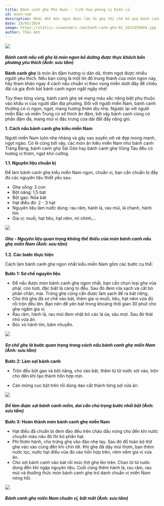 ```yaml
---
title: Bánh canh ghẹ Phú Quốc - tinh hoa phong vị biển cả
id: mien-nam
description: Nhắc đến món ngon được làm từ ghẹ thì chớ bỏ qua bánh canh ghẹ trứ danh. Đây là món ăn bổ dưỡng và mang hương vị thơm ngon, mát lành của biển được nhiều người yêu thích. Xem ngay 4 cách nấu bánh canh với ghẹ chuẩn vị từng vùng miền dưới đây.
date: 20/05/2024
image: https://statics.vinwonders.com/banh-canh-ghe-01_1631859604.jpg
author: Thảo Anh
---
```


![](https://statics.vinwonders.com/banh-canh-ghe-01_1631859604.jpg)

#### _Bánh canh nấu với ghẹ là món ngon bổ dưỡng được thực khách bốn phương yêu thích (Ảnh: sưu tầm)_

**Bánh canh ghẹ** là món ăn đậm hương vị dân dã, thơm ngọt được nhiều người yêu thích. Nếu bạn cũng là một tín đồ trung thành của món ngon này, hãy tham khảo ngay 4 cách nấu chuẩn vị theo vùng miền dưới đây để chiêu đãi cả gia đình bát bánh canh ngon ngất ngây nhé!

Tùy theo từng vùng, bánh canh ghẹ sẽ mang màu sắc riêng biệt phụ thuộc vào khẩu vị của người dân địa phương. Đối với người miền Nam, bánh canh thường có vị ngon, ngọt, mang hương thơm dịu nhẹ. Ngược lại với người miền Bắc và miền Trung có sở thích ăn đậm, bởi vậy bánh canh cũng có phần đậm đà, mang mùi vị đặc trưng của dải đất đầy nắng gió.

**1. Cách nấu bánh canh ghẹ kiểu miền Nam**

Người miền Nam luôn nhẹ nhàng và gây xao xuyến với vẻ đẹp mong manh, ngọt ngào. Có lẽ cũng bởi vậy, các món ăn kiểu miền Nam như bánh canh Trảng Bàng, bánh canh ghẹ Sài Gòn hay bánh canh ghẹ Vũng Tàu đều có hương vị thơm, ngọt khó cưỡng.

**1.1. Nguyên liệu chuẩn bị**

Để làm bánh canh ghẹ kiểu miền Nam ngon, chuẩn vị, bạn cần chuẩn bị đầy đủ các nguyên liệu thiết yếu sau:

-    Ghẹ sống: 3 con
-    Bột năng: 1,5 bát
-    Bột gạo: Nửa bát
-    Hạt điều đỏ: 2 - 3 hạt
-    Nguyên liệu làm nước dùng: rau răm, hành lá, rau mùi, lá chanh, hành tím
-    Gia vị: muối, hạt tiêu, hạt nêm, mì chính,...

![](https://statics.vinwonders.com/banh-canh-ghe-010_1631859704.jpg)

#### _Ghẹ - Nguyên liệu quan trọng không thể thiếu của món bánh canh nấu ghẹ miền Nam (Ảnh: sưu tầm)_

**1.2. Các bước thực hiện**

Cách làm bánh canh ghẹ ngon nhất kiểu miền Nam gồm các bước cụ thể:

**Bước 1: Sơ chế nguyên liệu**

-    Để nấu được món bánh canh ghẹ ngon nhất, bạn cần chọn loại ghẹ vừa phải, còn tươi, đặc biệt là càng to đều. Sau đó đem rửa sạch và cắt bỏ phần chân, mai. Trứng ghẹ cũng cần được làm sạch để ra bát riêng.
-    Cho thịt ghẹ đã sơ chế vào bát, thêm gia vị muối, tiêu, hạt nêm vừa đủ rồi trộn đều lên. Bạn nên để yên bát trong khoảng thời gian 30 phút cho ghẹ ngấm gia vị.
-    Rau răm, hành lá, rau mùi đem nhặt bỏ các lá úa, sâu mọt. Sau đó thái nhỏ vừa ăn.
-    Bóc vỏ hành tím, băm nhuyễn.

![](https://statics.vinwonders.com/banh-canh-ghe-04_1631859829.jpg)

#### _Sơ chế ghẹ là bước quan trọng trong cách nấu bánh canh ghẹ miền Nam (Ảnh: sưu tầm)_

**Bước 2: Làm sợi bánh canh**

-    Trộn đều bột gạo và bột năng, cho vào bát, thêm từ từ nước sôi vào, trộn cho đến khi tạo thành hỗn hợp mịn.

-    Cán mỏng cục bột trên rồi dùng dao cắt thành từng sợi vừa ăn.

![](https://statics.vinwonders.com/banh-canh-ghe-06_1631860003.jpg)

#### _Để làm được sợi bánh canh mềm, dai cần chú trọng bước nhồi bột (Ảnh: sưu tầm)_

**Bước 3: Hoàn thành món bánh canh ghẹ miền Nam**

-    Hạt điều đã chuẩn bị đem đảo đều trên chảo dầu nóng cho đến khi nước chuyển màu nâu đỏ thì bỏ phần hạt.
-    Phi thơm hành, cho trứng ghẹ vào đảo nhẹ tay. Sau đó đổ toàn bộ thịt ghẹ vào xào cùng đến khi chín tới. Khi ghẹ đã dậy mùi thơm, bạn thêm nước lọc, nước hạt điều vừa đủ vào hỗn hợp trên, nêm nếm gia vị vừa ăn.
-    Cho sợi bánh canh vào bát rồi múc thịt ghẹ lên trên. Chan từ từ nước dùng đến khi ngập nguyên liệu. Cuối cùng thêm hành lá, rau răm, rau mùi và thưởng thức món bánh canh ghẹ trứ danh chuẩn vị miền Nam nóng hổi.

![](https://statics.vinpearl.com/banh-canh-ghe-03_1631860028.jpg)

#### _Bánh canh ghẹ miền Nam chuẩn vị, bắt mắt (Ảnh: sưu tầm)_
